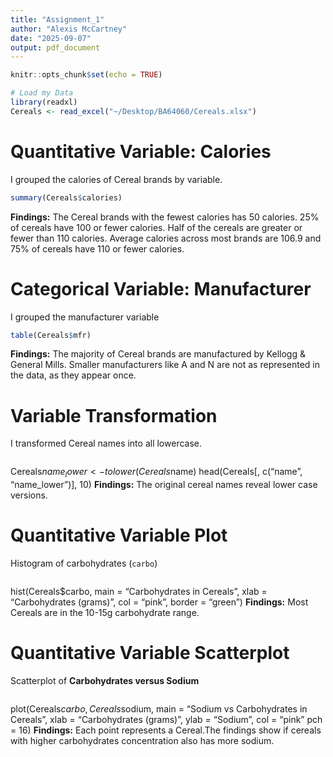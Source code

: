 ```yaml
---
title: "Assignment_1"
author: "Alexis McCartney"
date: "2025-09-07"
output: pdf_document
---
```


```r
knitr::opts_chunk$set(echo = TRUE)
```
```r
# Load my Data
library(readxl)
Cereals <- read_excel("~/Desktop/BA64060/Cereals.xlsx")
```

# Quantitative Variable: Calories
I grouped the calories of Cereal brands by variable.
```r
summary(Cereals$calories)
```
**Findings:** The Cereal brands with the fewest calories has 50 calories. 25% of cereals have 100 or fewer calories. Half of the cereals are greater or fewer than 110 calories. Average calories across most brands are 106.9 and 75% of cereals have 110 or fewer calories.

# Categorical Variable: Manufacturer
I grouped the manufacturer variable
```r
table(Cereals$mfr)
```
**Findings:** The majority of Cereal brands are manufactured by Kellogg & General Mills. Smaller manufacturers like A and N are not as represented in the data, as they appear once.

# Variable Transformation
I transformed Cereal names into all lowercase.
```r
```
Cereals$name_lower<- tolower(Cereals$name)
head(Cereals[, c("name", "name_lower")], 10)
**Findings:** The original cereal names reveal lower case versions.

# Quantitative Variable Plot
Histogram of carbohydrates (`carbo`)
```r
```
hist(Cereals$carbo,
main = "Carbohydrates in Cereals",
xlab = "Carbohydrates (grams)",
col = "pink",
border = "green")
**Findings:** Most Cereals are in the 10-15g carbohydrate range.

# Quantitative Variable Scatterplot
Scatterplot of **Carbohydrates versus Sodium**
```r
```
plot(Cereals$carbo, Cereals$sodium,
main = "Sodium vs Carbohydrates in Cereals",
xlab = "Carbohydrates (grams)",
ylab = "Sodium",
col = "pink"
pch = 16)
**Findings:** Each point represents a Cereal.The findings show if cereals with higher carbohydrates concentration also has more sodium.

